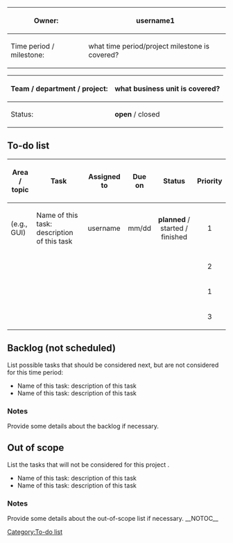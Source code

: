 <div class="databox">
<div class="tbl">
{|
|-
!Owner:
|username1
|-
!Time period / milestone:
|what time period/project milestone is covered?
|}
</div>
<div class="tbl">
{| 
|-
!Team / department / project:
|what business unit is covered?
|-
!Status:
| class="select" |'''open''' / closed
|}
</div>
</div>

== To-do list ==
{| class="wikitable sortable" style="width:100%;"
!Area / topic
!Task
!Assigned to
! style="vertical-align:middle;text-align:center;" |Due on
! style="vertical-align:middle;text-align:center;" |Status
! style="vertical-align:middle;text-align:center;" |Priority
|-
|(e.g., GUI)
|Name of this task: description of this task
|username
| style="vertical-align:middle;text-align:center;" |mm/dd
| style="vertical-align:middle;text-align:center;" |'''planned''' / started / finished
| style="vertical-align:middle;text-align:center;" |1
|-
|
|
|
| style="vertical-align:middle;text-align:center;" |
| style="vertical-align:middle;text-align:center;" |
| style="vertical-align:middle;text-align:center;" |2
|-
|
|
|
| style="vertical-align:middle;text-align:center;" |
| style="vertical-align:middle;text-align:center;" |
| style="vertical-align:middle;text-align:center;" |1
|-
|
|
|
| style="vertical-align:middle;text-align:center;" |
| style="vertical-align:middle;text-align:center;" |
| style="vertical-align:middle;text-align:center;" |3
|}

==Backlog (not scheduled)==
List possible tasks that should be considered next, but are not considered for this time period:
* Name of this task: description of this task
* Name of this task: description of this task

===Notes===
Provide some details about the backlog if necessary.

==Out of scope==
List the tasks that will not be considered for this project .
* Name of this task: description of this task
* Name of this task: description of this task

=== Notes ===
Provide some details about the out-of-scope list if necessary.
__NOTOC__
[[Category:To-do list]]
